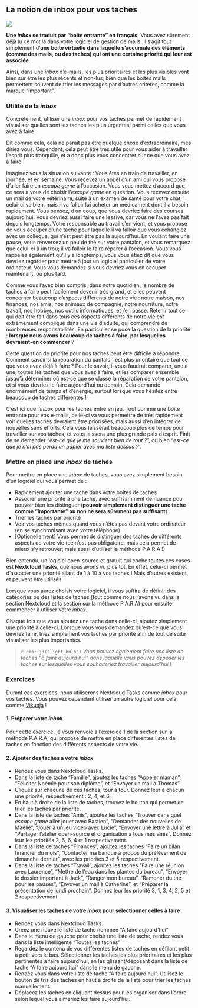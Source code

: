 ## La notion de inbox pour vos taches

![](./imgs/inbox.jpg)

**Une *inbox* se traduit par "boite entrante" en français.** Vous avez sûrement déjà lu ce mot la dans votre logiciel de gestion de mails. Il s'agit tout simplement d'**une boite virtuelle dans laquelle s'accumule des éléments (comme des mails, ou des taches) qui ont une certaine priorité qui leur est associée**.

Ainsi, dans une *inbox* d'e-mails, les plus prioritaires et les plus visibles vont bien sur être les plus récents et non-lus; bien que les boites mails permettent souvent de trier les messages par d'autres critères, comme la marque "important".

### Utilité de la *inbox*

Concrètement, utiliser une *inbox* pour vos taches permet de rapidement visualiser quelles sont les taches les plus urgentes, parmi celles que vous avez à faire.

Dit comme cela, cela ne parait pas être quelque chose d'extraordinaire, mes diriez vous. Cependant, cela peut être très utile pour vous aider à travailler l'esprit plus tranquille, et à donc plus vous concentrer sur ce que vous avez à faire.

Imaginez vous la situation suivante : Vous êtes en train de travailler, en journée, et en semaine. Vous recevez un appel d'un ami qui vous propose d'aller faire un *escape game* à l'occasion. Vous vous mettez d'accord que ce sera à vous de choisir l'*escape game* en question. Vous recevez ensuite un mail de votre vétérinaire, suite à un examen de santé pour votre chat; celui-ci va bien, mais il va falloir lui acheter un médicament dont il a besoin rapidement. Vous pensez, d'un coup, que vous devriez faire des courses aujourd'hui. Vous devriez aussi faire une lessive, car vous ne l'avez pas fait depuis longtemps. Votre responsable au travail s'en vient, et vous propose de vous occuper d'une tache pour laquelle il va falloir que vous échangiez avec un collègue, qui n'est peut être pas la aujourd'hui. En voulant faire une pause, vous renversez un peu de thé sur votre pantalon, et vous remarquez que celui-ci à un trou; il va falloir le faire réparer à l'occasion. Vous vous rappelez également qu'il y a longtemps, vous vous étiez dit que vous devriez regarder pour mettre à jour un logiciel particulier de votre ordinateur. Vous vous demandez si vous devriez vous en occuper maintenant, ou plus tard.

Comme vous l'avez bien compris, dans notre quotidien, le nombre de taches à faire peut facilement devenir très grand, et elles peuvent concerner beaucoup d'aspects différents de notre vie : notre maison, nos finances, nos amis, nos animaux de compagnie, notre nourriture, notre travail, nos hobbys, nos outils informatiques, et j'en passe. Retenir tout ce qui doit être fait dans tous ces aspects différents de notre vie est extrêmement compliqué dans une vie d'adulte, qui comprendre de nombreuses responsabilités. En particulier se pose la question de la priorité : **lorsque nous avons beaucoup de taches à faire, par lesquelles devraient-on commencer** ?

Cette question de priorité pour nos taches peut être difficile à répondre. Comment savoir si la réparation du pantalon est plus prioritaire que tout ce que vous avez déjà à faire ? Pour le savoir, il vous faudrait comparer, une à une, toutes les taches que vous avez à faire, et les comparer ensemble jusqu’à déterminer où est-ce que se classe la réparation de votre pantalon, et si vous devriez le faire aujourd'hui ou demain. Cela demande énormément de temps et d'énergie, surtout lorsque vous hésitez entre beaucoup de taches différentes !

C'est ici que l'*inbox* pour les taches entre en jeu. Tout comme une boite entrante pour vos e-mails, celle-ci va vous permettre de très rapidement voir quelles taches devraient être priorisées, mais aussi d'en intégrer de nouvelles sans efforts. Cela vous laisserait beaucoup plus de temps pour travailler sur vos taches, et vous laissera une plus grande paix d'esprit. Finit de se demander "*est-ce que je me souvient bien de tout ?*", ou bien "*est-ce que je n'ai pas perdu un papier avec ma liste dessus ?*".

### Mettre en place une *inbox* de taches

Pour mettre en place une *inbox* de taches, vous avez simplement besoin d'un logiciel qui vous permet de :

- Rapidement ajouter une tache dans votre boites de taches
- Associer une priorité à une tache, avec suffisamment de nuance pour pouvoir bien les distinguer (**pouvoir simplement distinguer une tache comme "importante" ou non ne sera sûrement pas suffisant**).
- Trier les taches par priorité
- Voir vos taches mêmes quand vous n'êtes pas devant votre ordinateur (en se synchronisant avec votre téléphone)
- [Optionellement] Vous permet de distinguer des taches de différents aspects de votre vie (ce n'est pas obligatoire, mais cela permet de mieux s'y retrouver; mais aussi d'utiliser la méthode P.A.R.A !)

Bien entendu, un logiciel open-source et gratuit qui coche toutes ces cases est **Nextcloud Tasks**, que nous avons vu plus tot. En effet, celui-ci permet d'associer une priorité allant de 1 à 10 à vos taches ! Mais d'autres existent, et peuvent être utilisés.

Lorsque vous aurez choisis votre logiciel, il vous suffira de définir des catégories ou des listes de taches (tout comme nous l'avons vu dans la section Nextcloud et la section sur la méthode P.A.R.A) pour ensuite commencer à utiliser votre *inbox*.

Chaque fois que vous ajoutez une tache dans celle-ci, ajoutez simplement une priorité à celle-ci. Lorsque vous vous demandez qu'est-ce que vous devriez faire, triez simplement vos taches par priorité afin de tout de suite visualiser les plus importantes.

> `r emo::ji("light_bulb")`  *Vous pouvez également faire une liste de taches "à faire aujourd'hui" dans laquelle vous pouvez déposer les taches sur lesquelles vous souhaiteriez travailler aujourd'hui !*

### Exercices

Durant ces exercices, nous utiliserons Nextcloud Tasks comme *inbox* pour vos taches. Vous pouvez cependant utiliser un autre logiciel pour cela, comme [Vikunja](https://vikunja.io/) !

#### 1. Préparer votre *inbox*

Pour cette exercice, je vous renvoie à l'exercice 1 de la section sur la méthode P.A.R.A, qui propose de mettre en place différentes listes de taches en fonction des différents aspects de votre vie.

#### 2. Ajouter des taches à votre *inbox*

- Rendez vous dans Nextcloud Tasks.
- Dans la liste de tache "Famille", ajoutez les taches "Appeler maman", "Féliciter Noémie pour son diplôme", et "Envoyer un mail à Thomas".
- Cliquez sur chacune de ces taches, tour à tour. Donnez leur à chacun une priorité, respectivement : 2, 4, et 6.
- En haut à droite de la liste de taches, trouvez le bouton qui permet de trier les taches par priorité.
- Dans la liste de taches "Amis", ajoutez les taches "Trouver dans quel *escape game* aller jouer avec Bastien", "Demander des nouvelles de Maëlie", "Jouer à un jeu vidéo avec Lucie", "Envoyer une lettre à Julia" et "Partager l'atelier open-source et organisation à tous mes amis". Donnez leur les priorités 2, 6, 6, 4 et 1 respectivement.
- Dans la liste de taches "Finances", ajoutez les taches "Faire un bilan financier du mois", "Contacter ma banque à propos du prélèvement de dimanche dernier", avec les priorités 3 et 5 respectivement.
- Dans la liste de taches "Travail", ajoutez les taches "Faire une réunion avec Laurence", "Mettre de l'eau dans les plantes du bureau", "Envoyer le dossier important à Jack", "Ranger mon bureau", "Ramener du thé pour les pauses", "Envoyer un mail à Catherine", et "Préparer la présentation de lundi prochain". Donnez leur les priorité 3, 1, 3, 4, 2, 5 et 2 respectivement.

#### 3. Visualiser les taches de votre *inbox* pour sélectionner celles à faire

- Rendez vous dans Nextcloud Tasks.
- Créez une nouvelle liste de tache nommée "A faire aujourd'hui"
- Dans le menu de gauche pour choisir une liste de tache, rendez vous dans la liste intelligente "Toutes les taches"
- Regardez le contenu de vos différentes listes de taches en défilant petit à petit vers le bas. Sélectionner les taches les plus prioritaires et les plus pertinentes à faire aujourd'hui, en les glissant/déposant dans la liste de tache "A faire aujourd'hui" dans le menu de gauche.
- Rendez vous dans votre liste de tache "A faire aujourd'hui". Utilisez le bouton de tris des taches en haut à droite de la liste pour trier les taches manuellement.
- Déplacez les taches en cliquant dessus pour les organiser dans l'ordre selon lequel vous aimeriez les faire aujourd'hui.
